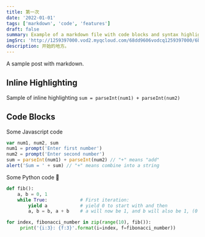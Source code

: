 ```yaml
---
title: 第一次
date: '2022-01-01'
tags: ['markdown', 'code', 'features']
draft: false
summary: Example of a markdown file with code blocks and syntax highlighting
imgSrc: 'http://1259397000.vod2.myqcloud.com/68dd9606vodcq1259397000/6ba371758602268010965231050/NHLSGMeaWiMA.mp4'
description: 开始的地方。
---
```


A sample post with markdown.

## Inline Highlighting

Sample of inline highlighting `sum = parseInt(num1) + parseInt(num2)`

## Code Blocks

Some Javascript code

```javascript
var num1, num2, sum
num1 = prompt('Enter first number')
num2 = prompt('Enter second number')
sum = parseInt(num1) + parseInt(num2) // "+" means "add"
alert('Sum = ' + sum) // "+" means combine into a string
```

Some Python code 🐍

```python
def fib():
    a, b = 0, 1
    while True:            # First iteration:
        yield a            # yield 0 to start with and then
        a, b = b, a + b    # a will now be 1, and b will also be 1, (0 + 1)

for index, fibonacci_number in zip(range(10), fib()):
     print('{i:3}: {f:3}'.format(i=index, f=fibonacci_number))
```

